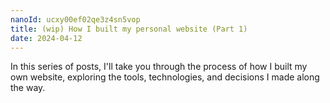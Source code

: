 ```yaml
---
nanoId: ucxy00ef02qe3z4sn5vop
title: (wip) How I built my personal website (Part 1)
date: 2024-04-12
---
```


In this series of posts, I'll take you through the process of how I built my own website, exploring the tools, technologies, and decisions I made along the way.

